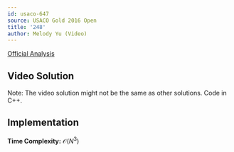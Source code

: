 ```yaml
---
id: usaco-647
source: USACO Gold 2016 Open
title: '248'
author: Melody Yu (Video)
---
```


[Official Analysis](http://www.usaco.org/current/data/sol_248_gold_open16.html)

## Video Solution

Note: The video solution might not be the same as other solutions. Code in C++.
<Youtube id="OdHxOYICx-o" />


## Implementation

**Time Complexity:** $\mathcal{O}(N^3)$

<LanguageSection>
<JavaSection>

</JavaSection>
</LanguageSection>